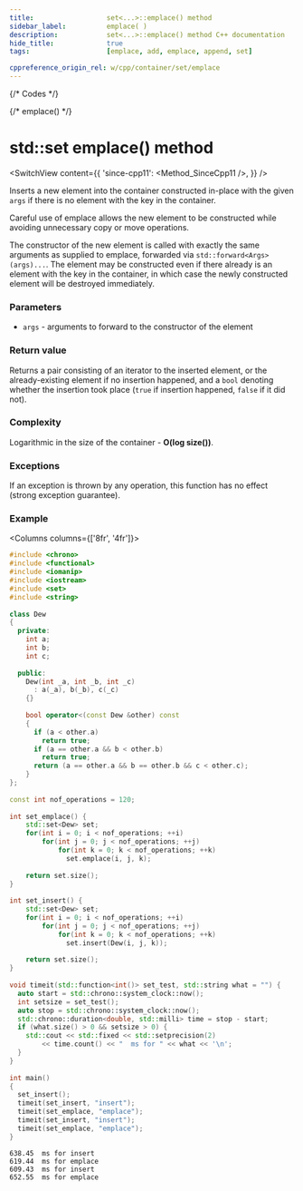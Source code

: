 ```yaml
---
title:					set<...>::emplace() method
sidebar_label:			emplace( )
description:			set<...>::emplace() method C++ documentation
hide_title:				true
tags:					[emplace, add, emplace, append, set]

cppreference_origin_rel: w/cpp/container/set/emplace
---
```



{/* Codes */}

{/* emplace() */}

# std::set emplace() method

<SwitchView content={{
    'since-cpp11': <Method_SinceCpp11 />,
    }} />

Inserts a new element into the container constructed in-place with the given `args` if there is no element with the key in the container.

Careful use of emplace allows the new element to be constructed while avoiding unnecessary copy or move operations.

The constructor of the new element is called with exactly the same arguments as supplied to emplace, forwarded via `std::forward<Args>(args)...`.
The element may be constructed even if there already is an element with the key in the container, in which case the newly constructed element will be destroyed immediately.

### Parameters

 - `args` - arguments to forward to the constructor of the element

### Return value

Returns a pair consisting of an iterator to the inserted element, or the already-existing element if no insertion happened,
and a `bool` denoting whether the insertion took place (`true` if insertion happened, `false` if it did not).

### Complexity

Logarithmic in the size of the container - **O(log size())**.

### Exceptions

If an exception is thrown by any operation, this function has no effect (strong exception guarantee).

### Example

<Columns columns={['8fr', '4fr']}>
<div>

```cpp title='Main.cpp' showLineNumbers
#include <chrono>
#include <functional>
#include <iomanip>
#include <iostream>
#include <set>
#include <string>
 
class Dew
{
  private:
    int a;
    int b;
    int c;
 
  public:
    Dew(int _a, int _b, int _c)
      : a(_a), b(_b), c(_c)
    {}
 
    bool operator<(const Dew &other) const
    {
      if (a < other.a)
        return true;
      if (a == other.a && b < other.b)
        return true;
      return (a == other.a && b == other.b && c < other.c);
    }
};
 
const int nof_operations = 120;
 
int set_emplace() {
    std::set<Dew> set;
    for(int i = 0; i < nof_operations; ++i)
        for(int j = 0; j < nof_operations; ++j)
            for(int k = 0; k < nof_operations; ++k)
              set.emplace(i, j, k);
 
    return set.size();
}
 
int set_insert() {
    std::set<Dew> set;
    for(int i = 0; i < nof_operations; ++i)
        for(int j = 0; j < nof_operations; ++j)
            for(int k = 0; k < nof_operations; ++k)
              set.insert(Dew(i, j, k));
 
    return set.size();
}
 
void timeit(std::function<int()> set_test, std::string what = "") {
  auto start = std::chrono::system_clock::now();
  int setsize = set_test();
  auto stop = std::chrono::system_clock::now();
  std::chrono::duration<double, std::milli> time = stop - start;
  if (what.size() > 0 && setsize > 0) {
    std::cout << std::fixed << std::setprecision(2)
        << time.count() << "  ms for " << what << '\n';
  }
}
 
int main()
{
  set_insert();
  timeit(set_insert, "insert");
  timeit(set_emplace, "emplace");
  timeit(set_insert, "insert");
  timeit(set_emplace, "emplace");
}
```

</div>
<div>

```plaintext title="Possible output"
638.45  ms for insert
619.44  ms for emplace
609.43  ms for insert
652.55  ms for emplace
```

</div>
</Columns>
